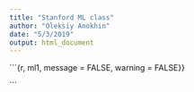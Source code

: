 ```yaml
---
title: "Stanford ML class"
author: "Oleksiy Anokhin"
date: "5/3/2019"
output: html_document
---
```


```{r, ml1, message = FALSE, warning = FALSE}}

```


